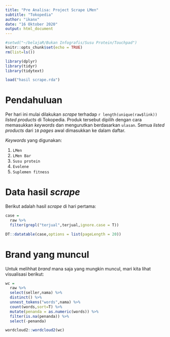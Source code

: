 ```yaml
---
title: "Pre Analisa: Project Scrape LMen"
subtitle: "Tokopedia"
author: "ikanx"
date: "16 Oktober 2020"
output: html_document
---
```


```r
#setwd("~/belajaR/Bukan Infografis/Susu Protein/Touchpad")
knitr::opts_chunk$set(echo = TRUE)
rm(list=ls())

library(dplyr)
library(tidyr)
library(tidytext)

load("hasil scrape.rda")

```

# Pendahuluan

Per hari ini mulai dilakukan _scrape_ terhadap `r length(unique(raw$link))` _listed products_ di Tokopedia. Produk tersebut dipilih dengan cara memasukkan _keywords_ dan mengurutkan berdasarkan `ulasan`. Semua _listed products_ dari `10` _pages_ awal dimasukkan ke dalam daftar.

_Keywords_ yang digunakan:

1. `LMen`
1. `LMen Bar`
1. `Susu protein`
1. `Evolene`
1. `Suplemen fitness`

# Data hasil _scrape_

Berikut adalah hasil _scrape_ di hari pertama:

```r
case = 
  raw %>% 
  filter(grepl("terjual",terjual,ignore.case = T)) 

DT::datatable(case,options = list(pageLength = 20))
```

# Brand yang muncul

Untuk melihhat _brand_ mana saja yang mungkin muncul, mari kita lihat visualisasi berikut:

```r
wc = 
  raw %>% 
  select(seller,nama) %>% 
  distinct() %>% 
  unnest_tokens("words",nama) %>% 
  count(words,sort=T) %>% 
  mutate(penanda = as.numeric(words)) %>% 
  filter(is.na(penanda)) %>% 
  select(-penanda)

wordcloud2::wordcloud2(wc)
```


